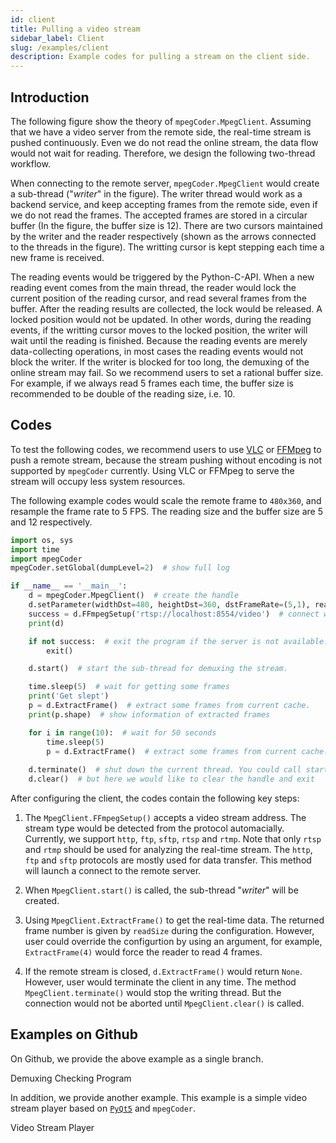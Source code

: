 ```yaml
---
id: client
title: Pulling a video stream
sidebar_label: Client
slug: /examples/client
description: Example codes for pulling a stream on the client side.
---
```




## Introduction

The following figure show the theory of `mpegCoder.MpegClient`. Assuming that we have a video server from the remote side, the real-time stream is pushed continuously. Even we do not read the online stream, the data flow would not wait for reading. Therefore, we design the following two-thread workflow.

<ClientSvg className="themeColor"/>

When connecting to the remote server, `mpegCoder.MpegClient` would create a sub-thread ("*writer*" in the figure). The writer thread would work as a backend service, and keep accepting frames from the remote side, even if we do not read the frames. The accepted frames are stored in a circular buffer (In the figure, the buffer size is 12). There are two cursors maintained by the writer and the reader respectively (shown as the arrows connected to the threads in the figure). The writting cursor is kept stepping each time a new frame is received.

The reading events would be triggered by the Python-C-API. When a new reading event comes from the main thread, the reader would lock the current position of the reading cursor, and read several frames from the buffer. After the reading results are collected, the lock would be released. A locked position would not be updated. In other words, during the reading events, if the writting cursor moves to the locked position, the writer will wait until the reading is finished. Because the reading events are merely data-collecting operations, in most cases the reading events would not block the writer. If the writer is blocked for too long, the demuxing of the online stream may fail. So we recommend users to set a rational buffer size. For example, if we always read 5 frames each time, the buffer size is recommended to be double of the reading size, i.e. 10.

## Codes

To test the following codes, we recommend users to use [VLC<IconExternalLink/>][link-vlc] or [FFMpeg<IconExternalLink/>][link-ffmpeg-stream] to push a remote stream, because the stream pushing without encoding is not supported by `mpegCoder` currently. Using VLC or FFMpeg to serve the stream will occupy less system resources.

The following example codes would scale the remote frame to `480x360`, and resample the frame rate to 5 FPS. The reading size and the buffer size are 5 and 12 respectively.

```python {9,15,19,22-24,26-27} title="client.py"
import os, sys
import time
import mpegCoder
mpegCoder.setGlobal(dumpLevel=2)  # show full log

if __name__ == '__main__':
    d = mpegCoder.MpegClient()  # create the handle
    d.setParameter(widthDst=480, heightDst=360, dstFrameRate=(5,1), readSize=5, cacheSize=12)  # do basic settings
    success = d.FFmpegSetup('rtsp://localhost:8554/video')  # connect with the server
    print(d)

    if not success:  # exit the program if the server is not available. You could delete this checking and see what will happen.
        exit()

    d.start()  # start the sub-thread for demuxing the stream.

    time.sleep(5)  # wait for getting some frames
    print('Get slept')
    p = d.ExtractFrame()  # extract some frames from current cache.
    print(p.shape)  # show information of extracted frames

    for i in range(10):  # wait for 50 seconds
        time.sleep(5)
        p = d.ExtractFrame()  # extract some frames from current cache.
        
    d.terminate()  # shut down the current thread. You could call start() and let it restart.
    d.clear()  # but here we would like to clear the handle and exit
```

After configuring the client, the codes contain the following key steps:

1. The `MpegClient.FFmpegSetup()` accepts a video stream address. The stream type would be detected from the protocol automacially. Currently, we support `http`, `ftp`, `sftp`, `rtsp` and `rtmp`. Note that only `rtsp` and `rtmp` should be used for analyzing the real-time stream. The `http`, `ftp` and `sftp` protocols are mostly used for data transfer. This method will launch a connect to the remote server.

2. When `MpegClient.start()` is called, the sub-thread "*writer*" will be created.

3. Using `MpegClient.ExtractFrame()` to get the real-time data. The returned frame number is given by `readSize` during the configuration. However, user could override the configurtion by using an argument, for example, `ExtractFrame(4)` would force the reader to read 4 frames.

4. If the remote stream is closed, `d.ExtractFrame()` would return `None`. However, user would terminate the client in any time. The method `MpegClient.terminate()` would stop the writing thread. But the connection would not be aborted until `MpegClient.clear()` is called.

## Examples on Github

On Github, we provide the above example as a single branch.

<p>
  <DarkButton to="https://github.com/cainmagi/FFmpeg-Encoder-Decoder-for-Python/tree/example-client-check" icon={octGitBranch16}>
    Demuxing Checking Program
  </DarkButton>
</p>

In addition, we provide another example. This example is a simple video stream player based on [`PyQt5`<IconExternalLink/>][link-pyqt5] and `mpegCoder`.

<p>
  <DarkButton to="https://github.com/cainmagi/FFmpeg-Encoder-Decoder-for-Python/tree/example-client-player" icon={octGitBranch16}>
    Video Stream Player
  </DarkButton>
</p>

[link-pyqt5]:https://www.riverbankcomputing.com/software/pyqt "PyQt5"
[link-vlc]:https://www.videolan.org/vlc/streaming.html "VLC used for streaming"
[link-ffmpeg-stream]:https://trac.ffmpeg.org/wiki/StreamingGuide "FFMpeg used for streaming"
